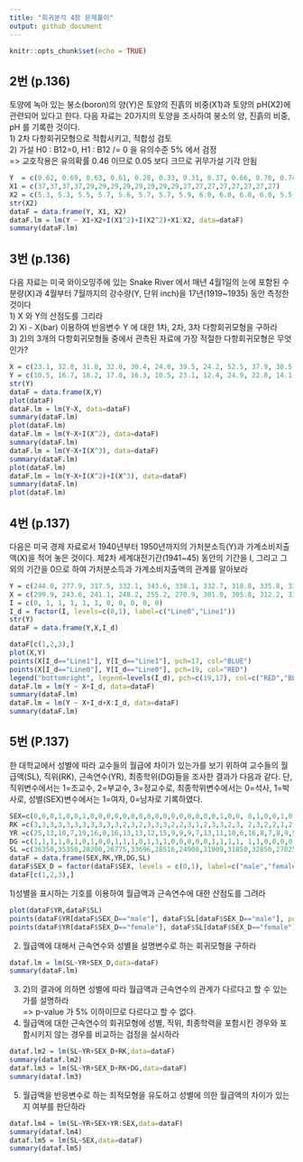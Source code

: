 ---
title: "회귀분석 4장 문제풀이"
output: github_document
---

```{r setup, include=FALSE}
knitr::opts_chunk$set(echo = TRUE)
```

## 2번 (p.136)
토양에 녹아 있는 붕소(boron)의 양(Y)은 토양의 진흙의 비중(X1)과 토양의 pH(X2)에 관련되어 있다고 한다. 다음 자료는 20가지의 토양을 조사하여 붕소의 양, 진흙의 비중, pH 를 기록한 것이다.   <br>
1) 2차 다항회귀모형으로 적합시키고, 적합성 검토  <br>
2) 가설 H0 : B12=0, H1 : B12 /= 0 을 유의수준 5% 에서 검정  <br>
=> 교호작용은 유의확률 0.46 이므로 0.05 보다 크므로 귀무가설 기각 안됨
```{r}
Y  = c(0.62, 0.69, 0.63, 0.61, 0.28, 0.33, 0.31, 0.37, 0.66, 0.70, 0.74, 0.63, 0.52, 0.47, 0.45, 0.42, 0.41, 0.42, 0.42, 0.41)
X1 = c(37,37,37,37,29,29,29,29,29,29,29,29,27,27,27,27,27,27,27,27)
X2 = c(5.3, 5.3, 5.5, 5.7, 5.6, 5.7, 5.7, 5.9, 6.0, 6.0, 6.0, 6.0, 5.5, 5.6, 5.6, 5.7, 5.5, 5.5, 5.5, 5.5)
str(X2)
dataF = data.frame(Y, X1, X2)
dataF.lm = lm(Y ~ X1+X2+I(X1^2)+I(X2^2)+X1:X2, data=dataF)
summary(dataF.lm)
```

## 3번 (p.136)
다음 자료는 미국 와이오밍주에 있는 Snake River 에서 매년 4월1일의 눈에 포함된 수분량(X)과 4월부터 7월까지의 강수량(Y, 단위 inch)을 17년(1919~1935) 동안 측정한 것이다  <br>
1) X 와 Y의 산점도를 그리라    <br>
2) Xi - X(bar) 이용하여 반응변수 Y 에 대한 1차, 2차, 3차 다항회귀모형을 구하라  <br>
3) 2)의 3개의 다항회귀모형들 중에서 관측된 자료에 가장 적절한 다항회귀모형은 무엇인가?   <br>
```{r}
X = c(23.1, 32.8, 31.8, 32.0, 30.4, 24.0, 39.5, 24.2, 52.5, 37.9, 30.5, 25.1, 12.4, 35.1, 31.5, 21.1, 27.6)
Y = c(10.5, 16.7, 18.2, 17.0, 16.3, 10.5, 23.1, 12.4, 24.9, 22.8, 14.1, 12.9, 8.8, 17.4, 14.9, 10.5, 16.1)
str(Y)
dataF = data.frame(X,Y)
plot(dataF)
dataF.lm = lm(Y~X, data=dataF)
summary(dataF.lm)
plot(dataF.lm)
dataF.lm = lm(Y~X+I(X^2), data=dataF)
summary(dataF.lm)
dataF.lm = lm(Y~X+I(X^3), data=dataF)
summary(dataF.lm)
plot(dataF.lm)
dataF.lm = lm(Y~X+I(X^2)+I(X^3), data=dataF)
summary(dataF.lm)
plot(dataF.lm)
```

## 4번 (p.137)
다음은 미국 경제 자료로서 1940년부터 1950년까지의 가처분소득(Y)과 가계소비지출액(X)을 적어 놓은 것이다. 제2차 세계대전기간(1941~45) 동안의 기간을 I, 그리고 그 외의 기간을 0으로 하여 가처분소득과 가계소비지출액의 관계를 알아보라
```{r}
Y = c(244.0, 277.9, 317.5, 332.1, 343.6, 338.1, 332.7, 318.8, 335.8, 336.8, 362.8)
X = c(299.9, 243.6, 241.1, 248.2, 255.2, 270.9, 301.0, 305.8, 312.2, 319.3, 337.3)
I = c(0, 1, 1, 1, 1, 1, 0, 0, 0, 0, 0)
I_d = factor(I, levels=c(0,1), label=c("Line0","Line1"))
str(Y)
dataF = data.frame(Y,X,I_d)

dataF[c(1,2,3),]
plot(X,Y)
points(X[I_d=="Line1"], Y[I_d=="Line1"], pch=17, col="BLUE")
points(X[I_d=="Line0"], Y[I_d=="Line0"], pch=19, col="RED")
legend("bottomright", legend=levels(I_d), pch=c(19,17), col=c("RED","BLUE"))
dataF.lm = lm(Y ~ X+I_d, data=dataF)
summary(dataF.lm)
dataF.lm = lm(Y ~ X+I_d+X:I_d, data=dataF)
summary(dataF.lm)
```

## 5번 (P.137)
한 대학교에서 성별에 따라 교수들의 월급에 차이가 있는가를 보기 위하여 교수들의 월급액(SL), 직위(RK), 근속연수(YR), 최종학위(DG)들을 조사한 결과가 다음과 같다. 단, 직위변수에서는 1=조교수, 2=부교수, 3=정교수로, 최종학위변수에서는 0=석사, 1=박사로, 성별(SEX)변수에서는 1=여자, 0=남자로 기록하였다.    <br>
```{r}
SEX=c(0,0,0,1,0,0,1,0,0,0,0,0,0,0,0,0,0,0,0,0,0,0,0,1,0,0, 0,1,0,0,1,0,0,1,1,0,1,0,0,0,0,0,0,1,0,0,1,1,0,1,1,1)
RK =c(3,3,3,3,3,3,3,3,3,3,3,2,3,2,3,3,3,2,2,3,1,2,3,3,2,3, 2,3,2,2,1,2,1,2,2,2,1,1,1,1,1,1,2,1,1,1,1,1,1,1,1,1)
YR =c(25,13,10,7,19,16,0,16,13,13,12,15,9,9,9,7,13,11,10,6,16,8,7,8,9,5, 11,5,3,3,10,11,9,4,6,1,8,4,4,4,3,3,0,3,2,2,2,2,1,1,1,0)
DG =c(1,1,1,1,0,1,0,1,0,0,1,1,1,0,1,1,1,0,0,0,0,0,1,1,1,1, 1,1,0,0,0,0,0,0,0,1,1,1,1,1,1,0,1,1,1,1,1,1,1,1,1,1)
SL =c(36350,35350,28200,26775,33696,28516,24900,31909,31850,32850,27025,24750,28200,23712,25748,29342,31114,24742,22906,24450,19175,20525,27959,38045,24832,25400,24800,25500,26182,23725,21600,23300,23713,20690,22450,20850,18304,17095,16700,17600,18075,18000,20999,17250,16500,16094,16150,15350,16244,16686,15000,20300)
dataF = data.frame(SEX,RK,YR,DG,SL)
dataF$SEX_D = factor(dataF$SEX, levels = c(0,1), label=c("male","female"))
dataF[c(1,2,3),]
```
1)성별을 표시하는 기호를 이용하여 월급액과 근속연수에 대한 산점도를 그려라
```{r}
plot(dataF$YR,dataF$SL)
points(dataF$YR[dataF$SEX_D=="male"], dataF$SL[dataF$SEX_D=="male"], pch=17, col="BLUE")
points(dataF$YR[dataF$SEX_D=="female"], dataF$SL[dataF$SEX_D=="female"], pch=19, col="RED")
```
2) 월급액에 대해서 근속연수와 성별을 설명변수로 하는 회귀모형을 구하라
```{r}
dataf.lm = lm(SL~YR+SEX_D,data=dataF)
summary(dataF.lm)
```
3) 2)의 결과에 의하면 성별에 따라 월급액과 근속연수의 관계가 다르다고 할 수 있는가를 설명하라                                   <br>
=> p-value 가 5% 이하이므로 다르다고 할 수 없다.   <br>
4) 월급액에 대한 근속연수의 회귀모형에 성별, 직위, 최종학력을 포함시킨 경우와 포함시키지 않는 경우를 비교하는 검정을 실시하라   <br>
```{r}
dataf.lm2 = lm(SL~YR+SEX_D+RK,data=dataF)
summary(dataf.lm2)
dataf.lm3 = lm(SL~YR+SEX_D+RK+DG,data=dataF)
summary(dataf.lm3)
```
5) 월급액을 반응변수로 하는 최적모형을 유도하고 성별에 의한 월급액의 차이가 있는지 여부를 판단하라
```{r}
dataf.lm4 = lm(SL~YR+SEX+YR:SEX,data=dataF)
summary(dataf.lm4)
dataf.lm5 = lm(SL~SEX,data=dataF)
summary(dataf.lm5)
```
